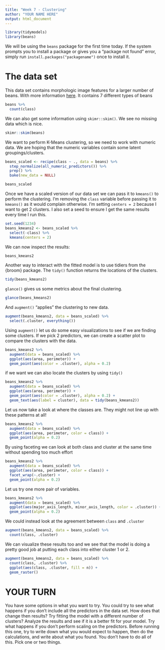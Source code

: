 ```yaml
---
title: "Week 7 - Clustering"
author: "YOUR NAME HERE"
output: html_document
---
```



```r
library(tidymodels)
library(beans)
```

We will be using the `beans` package for the first time today. If the system prompts you to install a package or gives you a "package not found" error, simply run `install.packages("packagename")` once to install it.

# The data set

This data set contains morphologic image features for a larger number of beans. With more information [here](https://archive.ics.uci.edu/ml/datasets/Dry+Bean+Dataset). It contains 7 different types of beans

```r
beans %>%
  count(class)
```

We can also get some information using `skimr::skim()`. We see no missing data which is nice.

```r
skimr::skim(beans)
```

We want to perform K-Means clustering, so we need to work with numeric data. We are hoping that the numeric variables contain some latent groupings/clusters.

```r
beans_scaled <- recipe(class ~ ., data = beans) %>%
  step_normalize(all_numeric_predictors()) %>%
  prep() %>%
  bake(new_data = NULL)

beans_scaled
```

Once we have a scaled version of our data set we can pass it to `kmeans()` to perform the clustering. I'm removing the `class` variable before passing it to `kmeans()` as it would complain otherwise. I'm setting `centers = 2` because I want to get 2 clusters. I also set a seed to ensure I get the same results every time I run this.

```r
set.seed(1234)
beans_kmeans2 <- beans_scaled %>%
  select(-class) %>%
  kmeans(centers = 2)
```

We can now inspect the results:

```r
beans_kmeans2
```

Another way to interact with the fitted model is to use tidiers from the {broom} package. The `tidy()` function returns the locations of the clusters.

```r
tidy(beans_kmeans2)
```

`glance()` gives us some metrics about the final clustering.

```r
glance(beans_kmeans2)
```

And `augment()` "applies" the clustering to new data.

```r
augment(beans_kmeans2, data = beans_scaled) %>%
  select(.cluster, everything())
```

Using `augment()` let us do some easy visualizations to see if we are finding some clusters. If we pick 2 predictors, we can create a scatter plot to compare the clusters with the data.

```r
beans_kmeans2 %>%
  augment(data = beans_scaled) %>%
  ggplot(aes(area, perimeter)) +
  geom_point(aes(color = .cluster), alpha = 0.2)
```

if we want we can also locate the clusters by using `tidy()`

```r
beans_kmeans2 %>%
  augment(data = beans_scaled) %>%
  ggplot(aes(area, perimeter)) +
  geom_point(aes(color = .cluster), alpha = 0.2) +
  geom_text(aes(label = cluster), data = tidy(beans_kmeans2))
```

Let us now take a look at where the classes are. They might not line up with these patterns at all!

```r
beans_kmeans2 %>%
  augment(data = beans_scaled) %>%
  ggplot(aes(area, perimeter, color = class)) +
  geom_point(alpha = 0.2)
```

By using faceting we can look at both class and cluster at the same time without spending too much effort

```r
beans_kmeans2 %>%
  augment(data = beans_scaled) %>%
  ggplot(aes(area, perimeter, color = class)) +
  facet_wrap(~.cluster) +
  geom_point(alpha = 0.2)
```

Let us try one more pair of variables.

```r
beans_kmeans2 %>%
  augment(data = beans_scaled) %>%
  ggplot(aes(major_axis_length, minor_axis_length, color = .cluster)) +
  geom_point(alpha = 0.2)
```

We could instead look at the agreement between `class` and `.cluster`

```r
augment(beans_kmeans2, data = beans_scaled) %>%
  count(class, .cluster)
```

We can visualize these results too and we see that the model is doing a pretty good job at putting each class into either cluster 1 or 2.

```r
augment(beans_kmeans2, data = beans_scaled) %>%
  count(class, .cluster) %>%
  ggplot(aes(class, .cluster, fill = n)) +
  geom_raster()
```

# YOUR TURN

You have some options in what you want to try. You could try to see what happens if you don't include all the predictors in the data set. How does that change then results?
Try fitting the model with a different number of clusters? Analyze the results and see if it is a better fit for your model.
Try what happens if you don't perform scaling on the predictors. Before running this one, try to write down what you would expect to happen, then do the calculations, and write about what you found. You don't have to do all of this. Pick one or two things.
